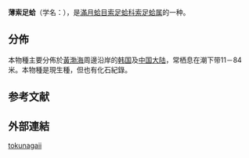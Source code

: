 {{Speciesbox
 | taxon = Thyasira tokunagaii
 | binomial_authority = Kuroda et Habe, 1951
 | synonyms_ref = {{r|WoRMS_606062|shell_3733}}
 | synonyms =
* ''Thyasira tokunagaii'' {{small|Kuroda & Habe, 1961}}{{r|shell_3733}}
* ''Thyasira'' (''Thyasira'') ''tokunagai'' {{small|(Kuroda & Habe, 1951)}}{{r|WoRMS_606062}}
}}

'''薄索足蛤'''（学名：''{{lang|la|Thyasira tokunagai}}''），是[[滿月蛤目|滿月蛤目]][[索足蛤科|索足蛤科]][[索足蛤属|索足蛤属]]的一种{{r|shell_3733|WoRMS_606062|shelldoc_620090220105}}。

==分佈==
本物種主要分佈於[[黃海|黃]][[渤海|渤海]]周邊沿岸{{r|shell_3733|shelldoc_420090220047}}的[[韩国|韩国]]{{r|shell_3733|shelldoc_720090224017}}及[[中国大陆|中国大陆]]{{r|shell_3733|shelldoc_420090220047}}，常栖息在潮下带11－84米{{r|WoRMS_606062|shell_3733}}。本物種是現生種，但也有化石紀錄{{r|WoRMS_606062}}。

==参考文献==
{{reflist|refs=
<ref name="shell_3733">{{cite web|title=国际贝库：薄索足蛤|url=http://shell.sinica.edu.tw/chinese/shellbase_detail.php?science_no=3733|accessdate=2017-12-02|publisher=台湾贝类资料库|language=zh-hant}}</ref>
<ref name="shelldoc_420090220047">{{Shelldoc 420090220047}}</ref>
<ref name="shelldoc_620090220105">{{Shelldoc 620090220105}}</ref>
<ref name="shelldoc_720090224017">{{Shelldoc 720090224017}}</ref>
<ref name="WoRMS_606062">{{Cite WoRMS|id=606062|title=''Thyasira tokunagai'' Kuroda & Habe in Habe, 1951|last1=Sartori|first1=André F.|last2=Bouchet|first2=Philippe|last3=Rosenberg|first3=Gary|date=2016-05-04|accessdate=2017-12-02}}</ref>
}}

==外部連結==
{{commonscat|Thyasira tokunagai}}
{{Taxonbar}}
{{Mollusc-stub}}
[[Category:索足蛤屬|tokunagaii]]
